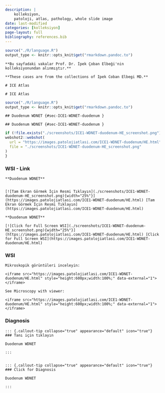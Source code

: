 ```yaml
---
description: |
    kolleksiyon,
    patoloji, atlas, pathology, whole slide image
date: last-modified
categories: [kolleksiyon]
page-layout: full
bibliography: references.bib
---
```


```r

source("./R/language.R")
output_type <- knitr::opts_knit$get("rmarkdown.pandoc.to")

```


```asis

**Bu sayfadaki vakalar Prof. Dr. İpek Çoban Elbeği'nin kolleksiyonundan alınmıştır.**

```


```asis

**These cases are from the collections of Ipek Coban Elbegi MD.**

```


```asis
# ICE Atlas
```


```asis
# ICE Atlas
```






```r
source("./R/language.R")
output_type <- knitr::opts_knit$get("rmarkdown.pandoc.to")
```


```asis
## Duodenum WDNET {#sec-ICE1-WDNET-duodenum }
```


```asis
## Duodenum WDNET {#sec-ICE1-WDNET-duodenum }
```






```r
if (!file.exists("./screenshots/ICE1-WDNET-duodenum-HE_screenshot.png")) {
webshot2::webshot(
  url = "https://images.patolojiatlasi.com/ICE1-WDNET-duodenum/HE.html",
  file = "./screenshots/ICE1-WDNET-duodenum-HE_screenshot.png"
)
}
```





::::: panel-tabset


### WSI - Link







```asis

**Duodenum WDNET**


[![Tam Ekran Görmek İçin Resmi Tıklayın](./screenshots/ICE1-WDNET-duodenum-HE_screenshot.png){width="25%"}](https://images.patolojiatlasi.com/ICE1-WDNET-duodenum/HE.html) [Tam Ekran Görmek İçin Resmi Tıklayın](https://images.patolojiatlasi.com/ICE1-WDNET-duodenum/HE.html)
```

```asis

**Duodenum WDNET**

[![Click for Full Screen WSI](./screenshots/ICE1-WDNET-duodenum-HE_screenshot.png){width="25%"}](https://images.patolojiatlasi.com/ICE1-WDNET-duodenum/HE.html) [Click for Full Screen WSI](https://images.patolojiatlasi.com/ICE1-WDNET-duodenum/HE.html)

```





### WSI








```asis
Mikroskopik görüntüleri inceleyin:

<iframe src="https://images.patolojiatlasi.com/ICE1-WDNET-duodenum/HE.html" style="height:600px;width:100%;" data-external="1"></iframe>

```





```asis

See Microscopy with viewer:

<iframe src="https://images.patolojiatlasi.com/ICE1-WDNET-duodenum/HE.html" style="height:600px;width:100%;" data-external="1"></iframe>

```





### Diagnosis


```asis


::: {.callout-tip collapse="true" appearance="default" icon="true"}
### Tanı için tıklayın

Duodenum WDNET

:::


```


```asis


::: {.callout-tip collapse="true" appearance="default" icon="true"}
### Click for Diagnosis

Duodenum WDNET

:::

```









:::::








